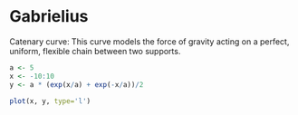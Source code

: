 ```r
```

# Gabrielius

Catenary curve:
This curve models the force of gravity acting on a perfect, uniform, flexible chain between two supports.

```r
a <- 5
x <- -10:10
y <- a * (exp(x/a) + exp(-x/a))/2

plot(x, y, type='l')
```